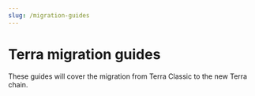 ```yaml
---
slug: /migration-guides
---
```



# Terra migration guides

These guides will cover the migration from Terra Classic to the new Terra chain. 

<CardSection cards={migrationCards} />
